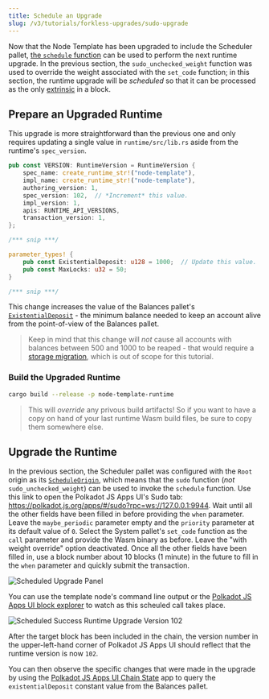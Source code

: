 ```yaml
---
title: Schedule an Upgrade
slug: /v3/tutorials/forkless-upgrades/sudo-upgrade
---
```


Now that the Node Template has been upgraded to include the Scheduler pallet,
[the `schedule` function](https://substrate.dev/rustdocs/v3.0.0/pallet_scheduler/enum.Call.html#variant.schedule)
can be used to perform the next runtime upgrade. In the previous section, the
`sudo_unchecked_weight` function was used to override the weight associated with the `set_code`
function; in this section, the runtime upgrade will be _scheduled_ so that it can be processed as
the only [extrinsic](../../knowledgebase/learn-substrate/extrinsics) in a block.

## Prepare an Upgraded Runtime

This upgrade is more straightforward than the previous one and only requires updating a single value
in `runtime/src/lib.rs` aside from the runtime's `spec_version`.

```rust
pub const VERSION: RuntimeVersion = RuntimeVersion {
	spec_name: create_runtime_str!("node-template"),
	impl_name: create_runtime_str!("node-template"),
	authoring_version: 1,
	spec_version: 102,  // *Increment* this value.
	impl_version: 1,
	apis: RUNTIME_API_VERSIONS,
	transaction_version: 1,
};

/*** snip ***/

parameter_types! {
	pub const ExistentialDeposit: u128 = 1000;  // Update this value.
	pub const MaxLocks: u32 = 50;
}

/*** snip ***/

```

This change increases the value of the Balances pallet's
[`ExistentialDeposit`](../../knowledgebase/getting-started/glossary#existential-deposit) - the
minimum balance needed to keep an account alive from the point-of-view of the Balances pallet.

> Keep in mind that this change will _not_ cause all accounts with balances between 500 and 1000
> to be reaped - that would require a
> [storage migration](../../knowledgebase/runtime/upgrades#storage-migrations), which is out of
> scope for this tutorial.

### Build the Upgraded Runtime

```bash
cargo build --release -p node-template-runtime
```

> This will _override_ any privous build artifacts! So if you want to have a copy on hand of
> your last runtime Wasm build files, be sure to copy them somewhere else.

## Upgrade the Runtime

In the previous section, the Scheduler pallet was configured with the `Root` origin as its
[`ScheduleOrigin`](https://substrate.dev/rustdocs/v3.0.0/pallet_scheduler/trait.Config.html#associatedtype.ScheduleOrigin),
which means that the `sudo` function (_not_ `sudo_unchecked_weight`) can be used to invoke the
`schedule` function. Use this link to open the Polkadot JS Apps UI's Sudo tab:
https://polkadot.js.org/apps/#/sudo?rpc=ws://127.0.0.1:9944. Wait until all the other fields have
been filled in before providing the `when` parameter. Leave the `maybe_periodic` parameter empty and
the `priority` parameter at its default value of `0`. Select the System pallet's `set_code` function
as the `call` parameter and provide the Wasm binary as before. Leave the "with weight override"
option deactivated. Once all the other fields have been filled in, use a block number about 10
blocks (1 minute) in the future to fill in the `when` parameter and quickly submit the transaction.

![Scheduled Upgrade Panel](assets/tutorials/forkless-upgrade/scheduled-upgrade.png)


You can use the template node's command line output or the
[Polkadot JS Apps UI block explorer](https://polkadot.js.org/apps/#/explorer?rpc=ws://127.0.0.1:9944)
to watch as this scheuled call takes place.

![Scheduled Success Runtime Upgrade Version 102](assets/tutorials/forkless-upgrade/scheduled-upgrade-success.png)

After the target block has been included in the chain, the version number in the upper-left-hand
corner of Polkadot JS Apps UI should reflect that the runtime version is now `102`.

You can then observe the specific changes that were made in the upgrade by using the
[Polkadot JS Apps UI Chain State](https://polkadot.js.org/apps/#/chainstate/constants?rpc=ws://127.0.0.1:9944)
app to query the `existentialDeposit` constant value from the Balances pallet.

